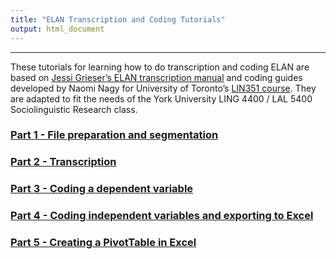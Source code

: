 ```yaml
---
title: "ELAN Transcription and Coding Tutorials"
output: html_document
---
```


-----

These tutorials for learning how to do transcription and coding ELAN are based on [Jessi Grieser's ELAN transcription manual](ELAN_transcription/Transcribing in ELAN.pdf) and coding guides developed by Naomi Nagy for University of Toronto's [LIN351 course](http://individual.utoronto.ca/ngn/LIN/courses/LIN351/LIN351_23W_schedule.htm). They are adapted to fit the needs of the York University LING 4400 / LAL 5400 Sociolinguistic Research class.

<h3> [Part 1 - File preparation and segmentation](ELAN_transcription/ELAN_part1.html) </h3> 

<h3> [Part 2 - Transcription](ELAN_transcription/ELAN_part2.html) </h3> 

<h3> [Part 3 - Coding a dependent variable](ELAN_transcription/ELAN_part3.html) </h3> 

<h3> [Part 4 - Coding independent variables and exporting to Excel](ELAN_transcription/ELAN_part4.html) </h3> 

<h3> [Part 5 - Creating a PivotTable in Excel](ELAN_transcription/ELAN_part5.html) </h3> 